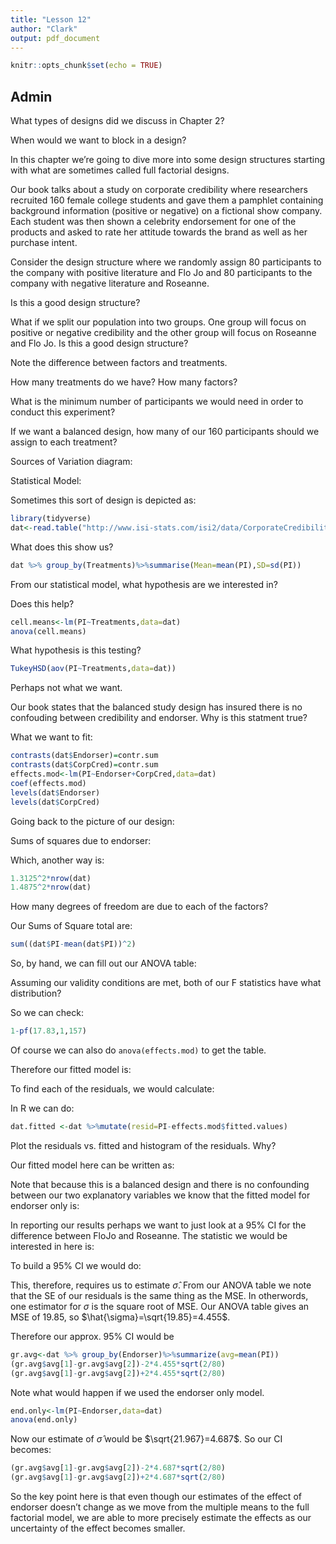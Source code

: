 ```yaml
---
title: "Lesson 12"
author: "Clark"
output: pdf_document
---
```


```r
knitr::opts_chunk$set(echo = TRUE)
```

## Admin

What types of designs did we discuss in Chapter 2?

\vspace{.5in}

When would we want to block in a design?

\vspace{.5in}

In this chapter we're going to dive more into some design structures starting with what are sometimes called full factorial designs.  

Our book talks about a study on corporate credibility where researchers recruited 160 female college students and gave them a pamphlet containing background information (positive or negative) on a fictional show company.  Each student was then shown a celebrity endorsement for one of the products and asked to rate her attitude towards the brand as well as her purchase intent.

Consider the design structure where we randomly assign 80 participants to the company with positive literature and Flo Jo and 80 participants to the company with negative literature and Roseanne.

Is this a good design structure?

\vspace{.5in}

What if we split our population into two groups.  One group will focus on positive or negative credibility and the other group will focus on Roseanne and Flo Jo.  Is this a good design structure?

\vspace{.5in}

Note the difference between factors and treatments.

\vspace{.5in}

How many treatments do we have?  How many factors?

\vspace{.5in}

What is the minimum number of participants we would need in order to conduct this experiment?

\vspace{.5in}

If we want a balanced design, how many of our 160 participants should we assign to each treatment?

\vspace{.5in}

Sources of Variation diagram:

\vspace{1.in}

Statistical Model:

\vspace{1.in}

Sometimes this sort of design is depicted as:

\vspace{1.in}

```r
library(tidyverse)
dat<-read.table("http://www.isi-stats.com/isi2/data/CorporateCredibility.txt",header=T)
```

What does this show us?

```r
dat %>% group_by(Treatments)%>%summarise(Mean=mean(PI),SD=sd(PI))
```

From our statistical model, what hypothesis are we interested in?

\vspace{1.in}

Does this help?

```r
cell.means<-lm(PI~Treatments,data=dat)
anova(cell.means)
```
What hypothesis is this testing?

\vspace{.5in}
```r
TukeyHSD(aov(PI~Treatments,data=dat))
```

Perhaps not what we want.

Our book states that the balanced study design has insured there is no confouding between credibility and endorser.  Why is this statment true?

\vspace{.5in}

What we want to fit:

```r
contrasts(dat$Endorser)=contr.sum
contrasts(dat$CorpCred)=contr.sum
effects.mod<-lm(PI~Endorser+CorpCred,data=dat)
coef(effects.mod)
levels(dat$Endorser)
levels(dat$CorpCred)
```

Going back to the picture of our design:

\vspace{1.in}

Sums of squares due to endorser:

\vspace{1.in}

Which, another way is:

```r
1.3125^2*nrow(dat)
1.4875^2*nrow(dat)
```
How many degrees of freedom are due to each of the factors?

Our Sums of Square total are:
```r
sum((dat$PI-mean(dat$PI))^2)
```
So, by hand, we can fill out our ANOVA table:

\vspace{2.in}

Assuming our validity conditions are met, both of our F statistics have what distribution?

\vspace{.5in}

So we can check:

```r
1-pf(17.83,1,157)
```

Of course we can also do `anova(effects.mod)` to get the table.

Therefore our fitted model is:

\vspace{.5in}

To find each of the residuals, we would calculate:

\vspace{.5in}

In R we can do:
```r
dat.fitted <-dat %>%mutate(resid=PI-effects.mod$fitted.values)
```

Plot the residuals vs. fitted and histogram of the residuals.  Why?

\vspace{.5in}

Our fitted model here can be written as:


\vspace{1.in}

Note that because this is a balanced design and there is no confounding between our two explanatory variables we know that the fitted model for endorser only is:

\vspace{1.in}

In reporting our results perhaps we want to just look at a 95\% CI for the difference between FloJo and Roseanne.  The statistic we would be interested in here is:


\vspace{1.in}

To build a 95\% CI we would do:

\vspace{1.in}

This, therefore, requires us to estimate $\hat{\sigma}$.  From our ANOVA table we note that the SE of our residuals is the same thing as the MSE.  In otherwords, one estimator for $\sigma$ is the square root of MSE.  Our ANOVA table gives an MSE of 19.85, so $\hat{\sigma}=\sqrt{19.85}=4.455$.  

Therefore our approx. 95\% CI would be 

```r
gr.avg<-dat %>% group_by(Endorser)%>%summarize(avg=mean(PI))
(gr.avg$avg[1]-gr.avg$avg[2])-2*4.455*sqrt(2/80)
(gr.avg$avg[1]-gr.avg$avg[2])+2*4.455*sqrt(2/80)

```

Note what would happen if we used the endorser only model.  

```r
end.only<-lm(PI~Endorser,data=dat)
anova(end.only)
```

Now our estimate of $\hat{\sigma}$ would be $\sqrt{21.967}=4.687$.  So our CI becomes:

```r
(gr.avg$avg[1]-gr.avg$avg[2])-2*4.687*sqrt(2/80)
(gr.avg$avg[1]-gr.avg$avg[2])+2*4.687*sqrt(2/80)
```

So the key point  here is that even though our estimates of the effect of endorser doesn't change as we move from the multiple means to the full factorial model, we are able to more precisely estimate the effects as our uncertainty of the effect becomes smaller.  